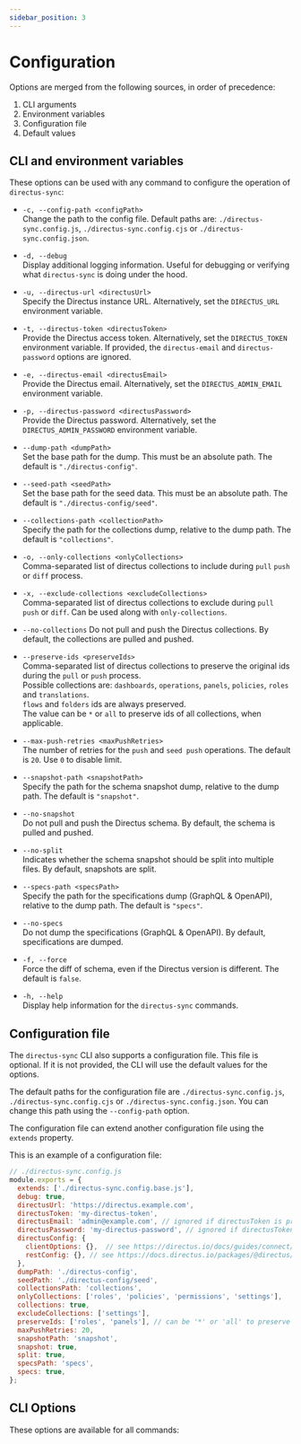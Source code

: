 ```yaml
---
sidebar_position: 3
---
```



# Configuration

Options are merged from the following sources, in order of precedence:

1. CLI arguments
2. Environment variables
3. Configuration file
4. Default values

## CLI and environment variables

These options can be used with any command to configure the operation of `directus-sync`:

- `-c, --config-path <configPath>`  
  Change the path to the config file. Default paths are: `./directus-sync.config.js`, `./directus-sync.config.cjs` or
  `./directus-sync.config.json`.

- `-d, --debug`  
  Display additional logging information. Useful for debugging or verifying what `directus-sync` is doing under the
  hood.

- `-u, --directus-url <directusUrl>`  
  Specify the Directus instance URL. Alternatively, set the `DIRECTUS_URL` environment variable.

- `-t, --directus-token <directusToken>`  
  Provide the Directus access token. Alternatively, set the `DIRECTUS_TOKEN` environment variable.
  If provided, the `directus-email` and `directus-password` options are ignored.

- `-e, --directus-email <directusEmail> `  
  Provide the Directus email. Alternatively, set the `DIRECTUS_ADMIN_EMAIL` environment variable.

- `-p, --directus-password <directusPassword>`  
  Provide the Directus password. Alternatively, set the `DIRECTUS_ADMIN_PASSWORD` environment variable.

- `--dump-path <dumpPath>`  
  Set the base path for the dump. This must be an absolute path. The default
  is `"./directus-config"`.

- `--seed-path <seedPath>`  
  Set the base path for the seed data. This must be an absolute path. The default
  is `"./directus-config/seed"`.

- `--collections-path <collectionPath>`  
  Specify the path for the collections dump, relative to the dump path. The default is `"collections"`.

- `-o, --only-collections <onlyCollections>`  
  Comma-separated list of directus collections to include during `pull` `push` or `diff` process.

- `-x, --exclude-collections <excludeCollections>`  
  Comma-separated list of directus collections to exclude during `pull` `push` or `diff`. Can be used along
  with `only-collections`.

- `--no-collections`
  Do not pull and push the Directus collections. By default, the collections are pulled and pushed.

- `--preserve-ids <preserveIds>`  
  Comma-separated list of directus collections to preserve the original ids during the `pull` or `push` process.  
  Possible collections are: `dashboards`, `operations`, `panels`, `policies`, `roles` and `translations`.  
  `flows` and `folders` ids are always preserved.  
  The value can be `*` or `all` to preserve ids of all collections, when applicable.

- `--max-push-retries <maxPushRetries>`  
  The number of retries for the `push` and `seed push` operations. The default is `20`. Use `0` to disable limit.

- `--snapshot-path <snapshotPath>`  
  Specify the path for the schema snapshot dump, relative to the dump path. The default is `"snapshot"`.

- `--no-snapshot`  
  Do not pull and push the Directus schema. By default, the schema is pulled and pushed.

- `--no-split`  
  Indicates whether the schema snapshot should be split into multiple files. By default, snapshots are split.

- `--specs-path <specsPath>`  
  Specify the path for the specifications dump (GraphQL & OpenAPI), relative to the dump path. The default is `"specs"`.

- `--no-specs`  
  Do not dump the specifications (GraphQL & OpenAPI). By default, specifications are dumped.

- `-f, --force`  
  Force the diff of schema, even if the Directus version is different. The default is `false`.

- `-h, --help`  
  Display help information for the `directus-sync` commands.

## Configuration file

The `directus-sync` CLI also supports a configuration file. This file is optional. If it is not provided, the CLI will
use the default values for the options.

The default paths for the configuration file are `./directus-sync.config.js`, `./directus-sync.config.cjs`
or `./directus-sync.config.json`. You can change this path using the
`--config-path` option.

The configuration file can extend another configuration file using the `extends` property.

This is an example of a configuration file:

```javascript
// ./directus-sync.config.js
module.exports = {
  extends: ['./directus-sync.config.base.js'],
  debug: true,
  directusUrl: 'https://directus.example.com',
  directusToken: 'my-directus-token',
  directusEmail: 'admin@example.com', // ignored if directusToken is provided
  directusPassword: 'my-directus-password', // ignored if directusToken is provided
  directusConfig: {
    clientOptions: {},  // see https://directus.io/docs/guides/connect/sdk#polyfilling
    restConfig: {}, // see https://docs.directus.io/packages/@directus/sdk/rest/interfaces/RestConfig.html
  },
  dumpPath: './directus-config',
  seedPath: './directus-config/seed',
  collectionsPath: 'collections',
  onlyCollections: ['roles', 'policies', 'permissions', 'settings'],
  collections: true,
  excludeCollections: ['settings'],
  preserveIds: ['roles', 'panels'], // can be '*' or 'all' to preserve all ids, or an array of collections
  maxPushRetries: 20,
  snapshotPath: 'snapshot',
  snapshot: true,
  split: true,
  specsPath: 'specs',
  specs: true,
};
```

## CLI Options

These options are available for all commands:

<HelpBase />

